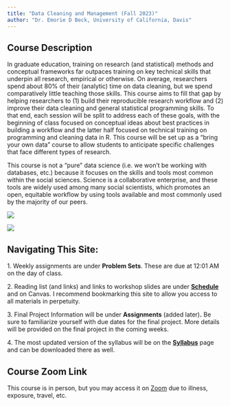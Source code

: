 ```yaml
---
title: "Data Cleaning and Management (Fall 2023)"
author: "Dr. Emorie D Beck, University of California, Davis"
---
```


## **Course Description**

::: {layout="[ 65,35 ]"}
::: {#first-column}
In graduate education, training on research (and statistical) methods and conceptual frameworks far outpaces training on key technical skills that underpin all research, empirical or otherwise. On average, researchers spend about 80% of their (analytic) time on data cleaning, but we spend comparatively little teaching those skills. This course aims to fill that gap by helping researchers to (1) build their reproducible research workflow and (2) improve their data cleaning and general statistical programming skills. To that end, each session will be split to address each of these goals, with the beginning of class focused on conceptual ideas about best practices in building a workflow and the latter half focused on technical training on programming and cleaning data in R. This course will be set up as a "bring your own data" course to allow students to anticipate specific challenges that face different types of research. 

This course is not a "pure" data science (i.e. we won't be working with databases, etc.) because it focuses on the skills and tools most common within the social sciences. Science is a collaborative enterprise, and these tools are widely used among many social scientists, which promotes an open, equitable workflow by using tools available and most commonly used by the majority of our peers. 
:::

::: {#second=column}
![](static/R_logo.svg.png)

![](static/tidyverse.png)
:::
:::

## **Navigating This Site:**

1\. Weekly assignments are under **Problem Sets**. These are due at 12:01 AM on the day of class. 

2\. Reading list (and links) and links to workshop slides are under [**Schedule**](schedule.html) and on Canvas. I recommend bookmarking this site to allow you access to all materials in perpetuity.

3\. Final Project Information will be under **Assignments** (added later)**.** Be sure to familiarize yourself with due dates for the final project. More details will be provided on the final project in the coming weeks.

4\. The most updated version of the syllabus will be on the [**Syllabus**](syllabus.html) page and can be downloaded there as well.

## **Course Zoom Link**  

This course is in person, but you may access it on [Zoom](https://ucdavis.zoom.us/j/98563530283?pwd=cHN3Wk96aXB4TTVrdG9nUy9BNnJmZz09) due to illness, exposure, travel, etc. 
